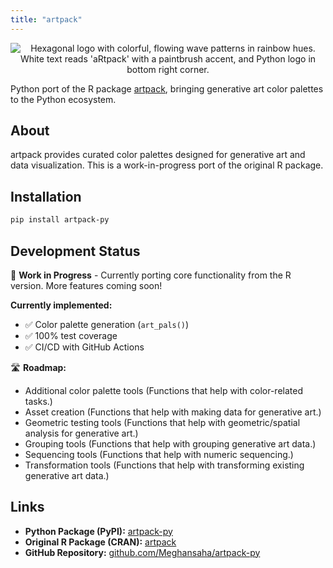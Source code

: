 ```yaml
---
title: "artpack"
---
```


<p align="center" width="100%">

<img src="assets\img\artpack-py-logo.png" alt="Hexagonal logo with colorful, flowing wave patterns in rainbow hues. White text reads 'aRtpack' with a paintbrush accent, and Python logo in bottom right corner.">
</p>

Python port of the R package [artpack](https://CRAN.R-project.org/package=artpack), bringing generative art color palettes to the Python ecosystem.

## About

artpack provides curated color palettes designed for generative art and data visualization. This is a work-in-progress port of the original R package.

## Installation

```bash
pip install artpack-py
```

## Development Status

🚧 **Work in Progress** - Currently porting core functionality from the R version. More features coming soon!

**Currently implemented:**

- ✅ Color palette generation (`art_pals()`)
- ✅ 100% test coverage
- ✅ CI/CD with GitHub Actions

🛣️ **Roadmap:**

- Additional color palette tools (Functions that help with color-related tasks.)
- Asset creation (Functions that help with making data for generative art.)
- Geometric testing tools (Functions that help with geometric/spatial analysis for generative art.)
- Grouping tools (Functions that help with grouping generative art data.)
- Sequencing tools (Functions that help with numeric sequencing.)
- Transformation tools (Functions that help with transforming existing generative art data.)

## Links

- **Python Package (PyPI):** [artpack-py](https://pypi.org/project/artpack-py/)
- **Original R Package (CRAN):** [artpack](https://CRAN.R-project.org/package=artpack)
- **GitHub Repository:** [github.com/Meghansaha/artpack-py](https://github.com/Meghansaha/artpack-py)